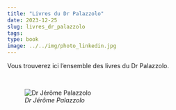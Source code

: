 ```yaml
---
title: "Livres du Dr Palazzolo"
date: 2023-12-25
slug: livres_dr_palazzolo
tags:
type: book
image: ../../img/photo_linkedin.jpg
---
```


Vous trouverez ici l'ensemble des livres du Dr Palazzolo.

<br>

![_Dr Jérôme Palazzolo_](../../img/photo_linkedin.jpg)
